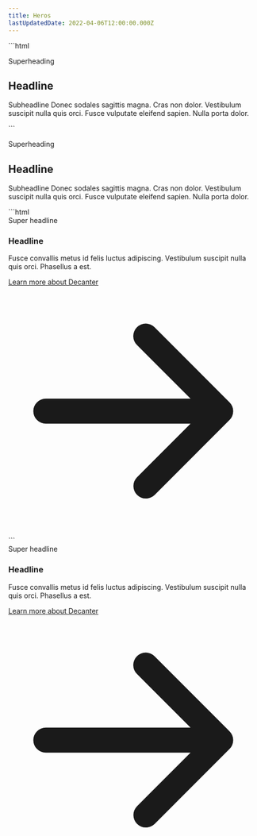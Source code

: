 ```yaml
---
title: Heros
lastUpdatedDate: 2022-04-06T12:00:00.000Z
---
```

<div className="lg:max-w-600 xl:max-w-800 2xl:max-w-1000">
  <Section heading="Gradient and Text" width="full">
    ```html
      <div class="hero basefont-23 relative h-full max-h-500">
        <div class="h-full w-full overflow-hidden absolute">
          <img
            class="h-full w-full object-cover object-center"
            src="https://picsum.photos/1000/750"
            alt=""
          />
        </div>
        <div
          class="absolute block w-full h-full top-0"
          aria-hidden="true"
          style="background: 'linear-gradient(rgba(0, 0, 0, 0), rgb(24, 29, 28))"
        >
        </div>
        <div class="cc relative w-full rs-pt-9 rs-pb-4 top-0">
          <div class="flex flex-col">
            <div class="text-center text-white">
              <p class="max-w-prose font-semibold leading-display text-m1 text-shadow-md md:text-4 mx-auto mb-01em">Superheading</p>
              <h2 class="leading-display font-serif font-bold leading-tight tracking-normal text-shadow-lg mb-02em sm:text-m6">Headline</h2>
              <p class="max-w-prose text-20 leading-display text-shadow mx-auto mb-0">Subheadline Donec sodales sagittis magna. Cras non dolor. Vestibulum suscipit nulla quis orci. Fusce vulputate eleifend sapien. Nulla porta dolor.</p>
            </div>
          </div>
        </div>
      </div>
    ```
    <div className="hero basefont-23 relative h-full max-h-500">
      <div className="h-full w-full overflow-hidden absolute">
        <img
          className="h-full w-full object-cover object-center"
          src="https://picsum.photos/1000/750"
          alt=""
        />
      </div>
      <div
        className="absolute block w-full h-full top-0"
        aria-hidden="true"
        style={{
          background: 'linear-gradient(rgba(0, 0, 0, 0), rgb(24, 29, 28))'
        }}
      >
      </div>
      <div className="cc relative w-full rs-pt-9 rs-pb-4 top-0">
        <div className="flex flex-col">
          <div className="text-center text-white">
            <p className="max-w-prose font-semibold leading-display text-m1 text-shadow-md md:text-4 mx-auto mb-01em">Superheading</p>
            <h2 className="leading-display font-serif font-bold leading-tight tracking-normal text-shadow-lg mb-02em sm:text-m6">Headline</h2>
            <p className="max-w-prose text-20 leading-display text-shadow mx-auto mb-0">Subheadline Donec sodales sagittis magna. Cras non dolor. Vestibulum suscipit nulla quis orci. Fusce vulputate eleifend sapien. Nulla porta dolor.</p>
          </div>
        </div>
      </div>
    </div>
  </Section>

  <Section heading="Default" width="full">
    ```html
    <div class="hero basefont-23 relative h-full max-h-500">
        <div class="h-full w-full overflow-hidden relative max-h-500">
          <img class="h-full w-full object-cover object-center" src="https://picsum.photos/1000/750" alt="" />
        </div>
        <div class="card block max-w-600 basefont-23 leading-display bg-white text-black border border-solid border-black-10 shadow relative max-w-full md:max-w-600 md:absolute md:top-auto md:left-36 md:bottom-36">
          <div class="flex flex-col card-body items-start rs-px-2 rs-pt-2 rs-pb-4">
            <span class="type-0 mb-0 leading-display font-bold">Super headline</span>
            <h3 class="leading-display font-sans font-bold type-2 mb-03em">Headline</h3>
            <p class="card-paragraph">Fusce convallis metus id felis luctus adipiscing. Vestibulum suscipit nulla quis orci. Phasellus a est.</p>
            <a class="cta-button font-regular leading-display block w-fit no-underline hover:underline focus:underline group transition-colors px-26 pt-10 pb-11 text-16 md:text-20 bg-digital-red hocus:bg-archway-dark text-white hocus:text-white border-2 border-digital-red border-solid hover:border-black focus:border-black rs-mt-neg1" href="https://decanter.stanford.edu">
              <span>Learn more</span>
              <span class="sr-only">about Decanter</span>
              <svg xmlns="http://www.w3.org/2000/svg" viewBox="0 0 20 20" fill="currentColor" aria-hidden="true" className="transition h-09em w-09em ml-5 -mt-2 inline-block transition-transform group-hocus:transform group-hocus:translate-x-02em" type="solid">
                <path fillRule="evenodd"
                  d="M10.293 3.293a1 1 0 011.414 0l6 6a1 1 0 010 1.414l-6 6a1 1 0 01-1.414-1.414L14.586 11H3a1 1 0 110-2h11.586l-4.293-4.293a1 1 0 010-1.414z"
                  clipRule="evenodd"></path>
              </svg>
            </a>
          </div>
        </div>
      </div>
    ```
    <div className="hero basefont-23 relative h-full max-h-500">
      <div className="h-full w-full overflow-hidden relative max-h-500">
        <img className="h-full w-full object-cover object-center" src="https://picsum.photos/1000/750" alt="" />
      </div>
      <div className="card block max-w-600 basefont-23 leading-display bg-white text-black border border-solid border-black-10 shadow relative max-w-full md:max-w-600 md:absolute md:top-auto md:left-36 md:bottom-36">
        <div className="flex flex-col card-body items-start rs-px-2 rs-pt-2 rs-pb-4">
          <span className="type-0 mb-0 leading-display font-bold">Super headline</span>
          <h3 className="leading-display font-sans font-bold type-2 mb-03em">Headline</h3>
          <p className="card-paragraph">Fusce convallis metus id felis luctus adipiscing. Vestibulum suscipit nulla quis orci. Phasellus a est.</p>
          <a className="cta-button font-regular leading-display block w-fit no-underline hover:underline focus:underline group transition-colors px-26 pt-10 pb-11 text-16 md:text-20 bg-digital-red hocus:bg-archway-dark text-white hocus:text-white border-2 border-digital-red border-solid hover:border-black focus:border-black rs-mt-neg1" href="https://decanter.stanford.edu">
            <span>Learn more</span>
            <span className="sr-only">about Decanter</span>
            <svg xmlns="http://www.w3.org/2000/svg" viewBox="0 0 20 20" fill="currentColor" aria-hidden="true" className="transition h-09em w-09em ml-5 -mt-2 inline-block transition-transform group-hocus:transform group-hocus:translate-x-02em" type="solid">
              <path fillRule="evenodd"
                d="M10.293 3.293a1 1 0 011.414 0l6 6a1 1 0 010 1.414l-6 6a1 1 0 01-1.414-1.414L14.586 11H3a1 1 0 110-2h11.586l-4.293-4.293a1 1 0 010-1.414z"
                clipRule="evenodd"></path>
            </svg>
          </a>
        </div>
      </div>
    </div>
  </Section>

</div>